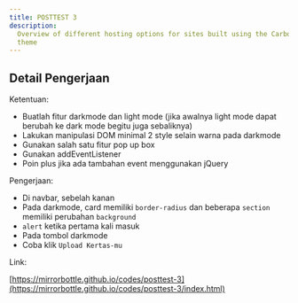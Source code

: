 ```yaml
---
title: POSTTEST 3
description:
  Overview of different hosting options for sites built using the Carbon Gatsby
  theme
---
```


<PageDescription>

## Detail Pengerjaan

Ketentuan:
- Buatlah fitur darkmode dan light mode (jika awalnya light mode dapat berubah ke dark mode begitu juga sebaliknya)
- Lakukan manipulasi DOM minimal 2 style selain warna pada darkmode
- Gunakan salah satu fitur pop up box
- Gunakan addEventListener
- Poin plus jika ada tambahan event menggunakan jQuery

Pengerjaan:
- Di navbar, sebelah kanan
- Pada darkmode, card memiliki `border-radius` dan beberapa `section` memiliki perubahan `background`
- `alert` ketika pertama kali masuk
- Pada tombol darkmode
- Coba klik `Upload Kertas-mu`

Link:

[https://mirrorbottle.github.io/codes/posttest-3](https://mirrorbottle.github.io/codes/posttest-3/index.html)

</PageDescription>